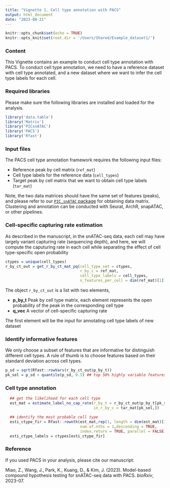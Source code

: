 ```yaml
---
title: "Vignette 1. Cell type annotation with PACS"
output: html_document
date: "2023-08-21"
---
```


```r
knitr::opts_chunk$set(echo = TRUE)
knitr::opts_knit$set(root.dir = '/Users/Shared/Example_dataset1/')
```

### Content

This Vignette contains an example to conduct cell type annotation with PACS. To conduct cell type 
annotation, we need to have a reference dataset with cell type annotated, and a new dataset where
we want to infer the cell type labels for each cell. 

### Required libraries
Please make sure the following libraries are installed and loaded for the analysis. 
```r
library('data.table')
library('Matrix')
library('PICsnATAC')
library('PACS')
library('Rfast')
```

### Input files

The PACS cell type annotation framework requires the following input files:

  * Reference peak by cell matrix (`ref_mat`)
  * Cell type labels for the reference data (`cell_types`)
  * Target peak by cell matrix that we want to obtain cell type labels (`tar_mat`)

Note, the two data matrices should have the same set of features (peaks), and please refer to our
[`PIC_snATAC` package](https://github.com/Zhen-Miao/PIC-snATAC) for obtaining data matrix. 
Clustering and annotation can be conducted with Seurat, ArchR, snapATAC, or other pipelines. 

### Cell-specific capturing rate estimation
As described in the manuscript, in the snATAC-seq data, each cell may have largely variant 
capturing rate (sequencing depth), and here, we will compute the caputuring rate in each cell
while separating the effect of cell type-specific open probability
```r
ctypes = unique(cell_types)
r_by_ct_out = get_r_by_ct_mat_pq(cell_type_set = ctypes,
                                 r_by_c = ref_mat,
                                 cell_type_labels = cell_types,
                                 n_features_per_cell = dim(ref_mat)[1])
```

The object `r_by_ct_out` is a list with two elements,

* **p_by_t** Peak by cell type matrix, each element represents the open probability of the peak in the corresponding cell type
* **q_vec** A vector of cell-specific capturing rate

The first element will be the input for annotating cell type labels of new dataset

### Identify informative features 
We only choose a subset of features that are informative for distinguish different cell types. 
A rule of thumb is to choose features based on their standard deviation across cell types.

```r
p_sd = sqrt(Rfast::rowVars(r_by_ct_out$p_by_t))
pk_sel = p_sd > quantile(p_sd, 0.5) ## top 50% highly variable features
```

### Cell type annotation

```r
  ## get the likelihood for each cell type
  est_mat = estimate_label_no_cap_rate(r_by_t = r_by_ct_out$p_by_t[pk_sel,],
                                       in_r_by_c = tar_mat[pk_sel,])

  ## identify the most probable cell type
  esti_ctype_fir = Rfast::rownth(est_mat,rep(1, length = dim(est_mat)[1]),
                                 num.of.nths = 1,descending = TRUE,
                                 index.return = TRUE, parallel = FALSE)
  esti_ctype_labels = ctypes[esti_ctype_fir]
```
  

### Reference
If you used PACS in your analysis, please cite our manuscript:

Miao, Z., Wang, J., Park, K., Kuang, D., & Kim, J. (2023). Model-based compound hypothesis testing for snATAC-seq data with PACS. _bioRxiv_, 2023-07.
